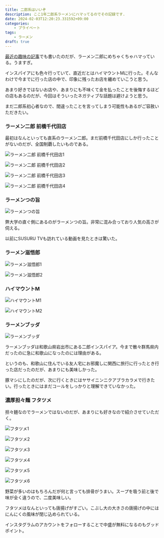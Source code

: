 ```yaml
---
title: 二郎系はいいぞ
description: ここ1年二郎系ラーメンにハマってるのでその記録です.
date: 2024-02-03T12:20:23.331592+09:00
categories:
    - プライベート
tags:
    - ラーメン
draft: true
---
```


[最近の趣味の記事](https://www.hayao0819.com/blog/posts/20240106/my-recent-hobby/)でも書いたのだが、ラーメン二郎にめちゃくちゃハマっている。うますぎ。

インスパイアにも色々行っていて、直近だとはハイマウントMに行った。そんなわけで今までに行った店の中で、印象に残ったお店を纏めていこうと思う。

あまり好きではないお店や、あまりにも不味くて金を払ったことを後悔するほどの店もあるのだが、今回はそういったネガティブな話題は避けようと思う。

まだ二郎系初心者なので、間違ったことを言ってしまう可能性もあるがご容赦いただきたい。

### ラーメン二郎 前橋千代田店

最初はなんといっても直系のラーメン二郎。まだ前橋千代田店にしか行ったことがないのだが、全国制覇したいものである。

<Grid col={2}>

![ラーメン二郎 前橋千代田店1](chiyoda-1.png)

![ラーメン二郎 前橋千代田店2](chiyoda-2.png)

![ラーメン二郎 前橋千代田店3](chiyoda-3.png)

![ラーメン二郎 前橋千代田店4](chiyoda-4.png)

</Grid>

### ラーメンつの旨

![ラーメンつの旨](tsunouma.png)

弊大学の直ぐ側にあるのがラーメンつの旨。非常に混み合っており人気の高さが伺える。

以前にSUSURU TVも訪れている動画を見たときは驚いた。

### ラーメン滋悟郎

![ラーメン滋悟郎1](jigorou-1.png)

![ラーメン滋悟郎2](jigorou-2.png)

### ハイマウントM

![ハイマウントM1](himountm-1.png)

![ハイマウントM2](himountm-2.png)

### ラーメンブッダ

![ラーメンブッダ](buddha.png)

ラーメンブッダは和歌山県岩出市にある二郎インスパイア。今まで散々群馬県内だったのに急に和歌山になったのには理由がある。

というのも、和歌山に住んでいる友人宅にお邪魔しに関西に旅行に行ったとき行った店だったのだが、あまりにも美味しかった。

豚マシにしたのだが、次に行くときにはヤサイニンニクアブラカラメで行きたい。行ったときにはまだコールをしっかりと理解できていなかった。

### 濃厚担々麺 フタツメ

担々麺なのでラーメンではないのだが、あまりにも好きなので紹介させていただく。

![フタツメ1](futatsume-1.png)

![フタツメ2](futatsume-2.png)

![フタツメ3](futatsume-3.png)

![フタツメ4](futatsume-4.png)

![フタツメ5](futatsume-5.png)

![フタツメ6](futatsume-6.png)

野菜が多いのはもちろんだが何と言っても排骨がうまい。スープを吸う前と後で味が全く違うので、二度美味しい。

フタツメはなんといっても唐揚げがすごい。こぶし大の大きさの唐揚げの中にはにんにくの風味が閉じ込められている。

インスタグラムのアカウントをフォローすることで中盛が無料になるのもグッドポイント。
